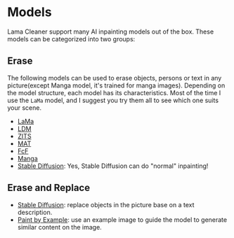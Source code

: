 # Models

Lama Cleaner support many AI inpainting models out of the box. These models can be categorized into two groups:

## Erase

The following models can be used to erase objects, persons or text in any picture(except Manga model, it's trained for manga images).
Depending on the model structure, each model has its characteristics.
Most of the time I use the `LaMa` model, and I suggest you try them all to see which one suits your scene.

- [LaMa](models/lama)
- [LDM](models/ldm)
- [ZITS](models/zits)
- [MAT](models/mat)
- [FcF](models/fcf)
- [Manga](models/manga)
- [Stable Diffusion](models/stable_diffusion): Yes, Stable Diffusion can do "normal" inpainting!

## Erase and Replace

- [Stable Diffusion](models/stable_diffusion): replace objects in the picture base on a text description.
- [Paint by Example](models/paint_by_example): use an example image to guide the model to generate similar content on the image.
